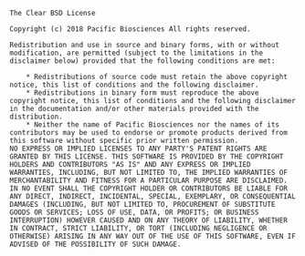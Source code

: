 ```         
The Clear BSD License

Copyright (c) 2018 Pacific Biosciences All rights reserved.

Redistribution and use in source and binary forms, with or without modification, are permitted (subject to the limitations in the disclaimer below) provided that the following conditions are met:

    * Redistributions of source code must retain the above copyright notice, this list of conditions and the following disclaimer.
    * Redistributions in binary form must reproduce the above copyright notice, this list of conditions and the following disclaimer in the documentation and/or other materials provided with the distribution.
    * Neither the name of Pacific Biosciences nor the names of its contributors may be used to endorse or promote products derived from this software without specific prior written permission.
NO EXPRESS OR IMPLIED LICENSES TO ANY PARTY'S PATENT RIGHTS ARE GRANTED BY THIS LICENSE. THIS SOFTWARE IS PROVIDED BY THE COPYRIGHT HOLDERS AND CONTRIBUTORS "AS IS" AND ANY EXPRESS OR IMPLIED WARRANTIES, INCLUDING, BUT NOT LIMITED TO, THE IMPLIED WARRANTIES OF MERCHANTABILITY AND FITNESS FOR A PARTICULAR PURPOSE ARE DISCLAIMED. IN NO EVENT SHALL THE COPYRIGHT HOLDER OR CONTRIBUTORS BE LIABLE FOR ANY DIRECT, INDIRECT, INCIDENTAL, SPECIAL, EXEMPLARY, OR CONSEQUENTIAL DAMAGES (INCLUDING, BUT NOT LIMITED TO, PROCUREMENT OF SUBSTITUTE GOODS OR SERVICES; LOSS OF USE, DATA, OR PROFITS; OR BUSINESS INTERRUPTION) HOWEVER CAUSED AND ON ANY THEORY OF LIABILITY, WHETHER IN CONTRACT, STRICT LIABILITY, OR TORT (INCLUDING NEGLIGENCE OR OTHERWISE) ARISING IN ANY WAY OUT OF THE USE OF THIS SOFTWARE, EVEN IF ADVISED OF THE POSSIBILITY OF SUCH DAMAGE.
```
